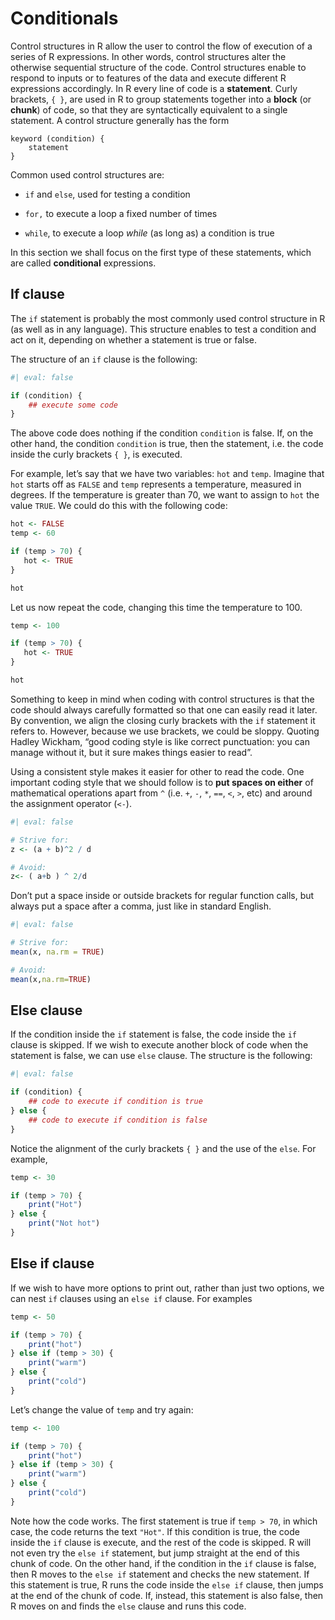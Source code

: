# Conditionals

Control structures in R allow the user to control the flow of execution of a series of R expressions. In other words, control structures alter the otherwise sequential structure of the code. Control structures enable to respond to inputs or to features of the data and execute different R expressions accordingly. In R every line of code is a **statement**. Curly brackets, `{ }`, are used in R to group statements together into a **block** (or **chunk**) of code, so that they are syntactically equivalent to a single statement. A control structure generally has the form

```         
keyword (condition) {
    statement
}
```

Common used control structures are:

-   `if` and `else`, used for testing a condition

-   `for,` to execute a loop a fixed number of times

-   `while`, to execute a loop *while* (as long as) a condition is true

In this section we shall focus on the first type of these statements, which are called **conditional** expressions.

## If clause

The `if` statement is probably the most commonly used control structure in R (as well as in any language). This structure enables to test a condition and act on it, depending on whether a statement is true or false.

The structure of an `if` clause is the following:

```r
#| eval: false

if (condition) {
    ## execute some code
}
```

The above code does nothing if the condition `condition` is false. If, on the other hand, the condition `condition` is true, then the statement, i.e. the code inside the curly brackets `{ }`, is executed.

For example, let's say that we have two variables: `hot` and `temp`. Imagine that `hot` starts off as `FALSE` and `temp` represents a temperature, measured in degrees. If the temperature is greater than 70, we want to assign to `hot` the value `TRUE`. We could do this with the following code:

```r
hot <- FALSE
temp <- 60

if (temp > 70) {
   hot <- TRUE 
}

hot
```

Let us now repeat the code, changing this time the temperature to 100.

```r
temp <- 100

if (temp > 70) {
   hot <- TRUE 
}

hot
```

::: callout-note
Something to keep in mind when coding with control structures is that the code should always carefully formatted so that one can easily read it later. By convention, we align the closing curly brackets with the `if` statement it refers to. However, because we use brackets, we could be sloppy. Quoting Hadley Wickham, "good coding style is like correct punctuation: you can manage without it, but it sure makes things easier to read".

Using a consistent style makes it easier for other to read the code. One important coding style that we should follow is to **put spaces on either** of mathematical operations apart from `^` (i.e. `+`, `-`, `*`, `==`, `<`, `>`, etc) and around the assignment operator (`<-`).

```r
#| eval: false

# Strive for:
z <- (a + b)^2 / d

# Avoid:
z<- ( a+b ) ^ 2/d
```

Don't put a space inside or outside brackets for regular function calls, but always put a space after a comma, just like in standard English.

```r
#| eval: false

# Strive for:
mean(x, na.rm = TRUE)

# Avoid:
mean(x,na.rm=TRUE)
```
:::

## Else clause

If the condition inside the `if` statement is false, the code inside the `if` clause is skipped. If we wish to execute another block of code when the statement is false, we can use `else` clause. The structure is the following:

```r
#| eval: false

if (condition) {
    ## code to execute if condition is true
} else {
    ## code to execute if condition is false
}
```

Notice the alignment of the curly brackets `{ }` and the use of the `else`. For example,

```r
temp <- 30

if (temp > 70) {
    print("Hot")
} else {
    print("Not hot")
}
```

## Else if clause

If we wish to have more options to print out, rather than just two options, we can nest `if` clauses using an `else if` clause. For examples

```r
temp <- 50

if (temp > 70) {
    print("hot")
} else if (temp > 30) {
    print("warm")
} else {
    print("cold")
}
```

Let's change the value of `temp` and try again:

```r
temp <- 100

if (temp > 70) {
    print("hot")
} else if (temp > 30) {
    print("warm")
} else {
    print("cold")
}
```

Note how the code works. The first statement is true if `temp > 70`, in which case, the code returns the text `"Hot"`. If this condition is true, the code inside the `if` clause is execute, and the rest of the code is skipped. R will not even try the `else if` statement, but jump straight at the end of this chunk of code. On the other hand, if the condition in the `if` clause is false, then R moves to the `else if` statement and checks the new statement. If this statement is true, R runs the code inside the `else if` clause, then jumps at the end of the chunk of code. If, instead, this statement is also false, then R moves on and finds the `else` clause and runs this code.
